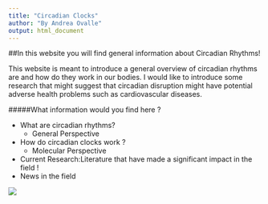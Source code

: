 ```yaml
---
title: "Circadian Clocks"
author: "By Andrea Ovalle"
output: html_document
---
```


##In this website you will find general information about Circadian Rhythms!

This website is meant to introduce a general overview of circadian rhythms are and how do they work in our bodies. I would like to introduce some research that might suggest that circadian disruption might have potential adverse health problems such as cardiovascular diseases. 
 
#####What information would you find here ? 

* What are circadian rhythms?
    + General Perspective 
* How do circadian clocks work ?
    + Molecular Perspective 
* Current Research:Literature that have made a significant impact in the field !
* News in the field

![](circadian_rhythm.png)





